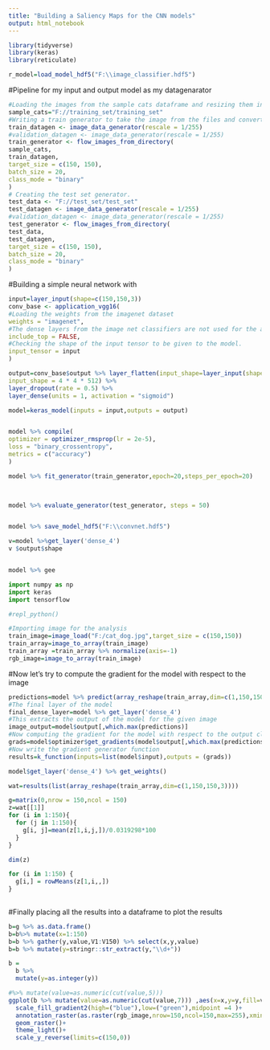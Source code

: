 ---
title: "Building a Saliency Maps for the CNN models"
output: html_notebook
---


```{r setup,include=FALSE}

library(tidyverse)
library(keras)
library(reticulate)

r_model=load_model_hdf5("F:\\image_classifier.hdf5")
```


#Pipeline for my input and output model as my datagenarator
```{r}

#Loading the images from the sample cats dataframe and resizing them into a tensor
sample_cats="F://training_set/training_set"
#Writing a train generator to take the image from the files and convert into RGB datapoints later into float-point tensors
train_datagen <- image_data_generator(rescale = 1/255)
#validation_datagen <- image_data_generator(rescale = 1/255)
train_generator <- flow_images_from_directory(
sample_cats,
train_datagen,
target_size = c(150, 150),
batch_size = 20,
class_mode = "binary"
)
# Creating the test set generator.
test_data <- "F://test_set/test_set"
test_datagen <- image_data_generator(rescale = 1/255)
#validation_datagen <- image_data_generator(rescale = 1/255)
test_generator <- flow_images_from_directory(
test_data,
test_datagen,
target_size = c(150, 150),
batch_size = 20,
class_mode = "binary"
)

```

#Building a simple neural network with 
```{r}
input=layer_input(shape=c(150,150,3))
conv_base <- application_vgg16(
#Loading the weights from the imagenet dataset
weights = "imagenet",
#The dense layers from the image net classifiers are not used for the analysis hence declared false.
include_top = FALSE,
#Checking the shape of the input tensor to be given to the model.
input_tensor = input
)

output=conv_base$output %>% layer_flatten(input_shape=layer_input(shape=c(4,4,512))) %>% layer_dense(units = 256, activation = "relu",
input_shape = 4 * 4 * 512) %>%
layer_dropout(rate = 0.5) %>%
layer_dense(units = 1, activation = "sigmoid")

model=keras_model(inputs = input,outputs = output)


model %>% compile(
optimizer = optimizer_rmsprop(lr = 2e-5),
loss = "binary_crossentropy",
metrics = c("accuracy")
)

model %>% fit_generator(train_generator,epoch=20,steps_per_epoch=20)
  


model %>% evaluate_generator(test_generator, steps = 50)


model %>% save_model_hdf5("F:\\convnet.hdf5")
```


```{r}
v=model %>%get_layer('dense_4')
v $output$shape


model %>% gee
```


```{python}

import numpy as np
import keras 
import tensorflow

```

```{r}
#repl_python()
```



```{r}
#Importing image for the analysis
train_image=image_load("F:/cat_dog.jpg",target_size = c(150,150))
train_array=image_to_array(train_image)
train_array =train_array %>% normalize(axis=-1)
rgb_image=image_to_array(train_image)

```
#Now let's try to compute the gradient for the model with respect to the image
```{r}


predictions=model %>% predict(array_reshape(train_array,dim=c(1,150,150,3)))
#The final layer of the model
final_dense_layer=model %>% get_layer('dense_4')
#This extracts the output of the model for the given image
image_output=model$output[,which.max(predictions)]
#Now computing the gradient for the model with respect to the output classes(change in each pixel of the image with respect to the model)
grads=model$optimizer$get_gradients(model$output[,which.max(predictions)],model$input)
#Now write the gradient generator function
results=k_function(inputs=list(model$input),outputs = (grads))

```


```{r}
model$get_layer('dense_4') %>% get_weights()

wat=results(list(array_reshape(train_array,dim=c(1,150,150,3))))
```

```{r}
g=matrix(0,nrow = 150,ncol = 150)
z=wat[[1]]
for (i in 1:150){
  for (j in 1:150){
    g[i, j]=mean(z[1,i,j,])/0.0319298*100
  }
}

dim(z)

for (i in 1:150) {
  g[i,] = rowMeans(z[1,i,,])
}
  


```
#Finally placing all the results into a dataframe to plot the results
```{r}
b=g %>% as.data.frame()
b=b%>% mutate(x=1:150)
b=b %>% gather(y,value,V1:V150) %>% select(x,y,value)
b=b %>% mutate(y=stringr::str_extract(y,"\\d+"))

b =
  b %>%
  mutate(y=as.integer(y))

```


```{r}
#%>% mutate(value=as.numeric(cut(value,5)))
ggplot(b %>% mutate(value=as.numeric(cut(value,7))) ,aes(x=x,y=y,fill=value,alpha=0.9))+
  scale_fill_gradient2(high=("blue"),low=("green"),midpoint =4 )+
  annotation_raster(as.raster(rgb_image,nrow=150,ncol=150,max=255),xmin=150,xmax=0,ymin=0,ymax=-150)+
  geom_raster()+
  theme_light()+
  scale_y_reverse(limits=c(150,0))
```

